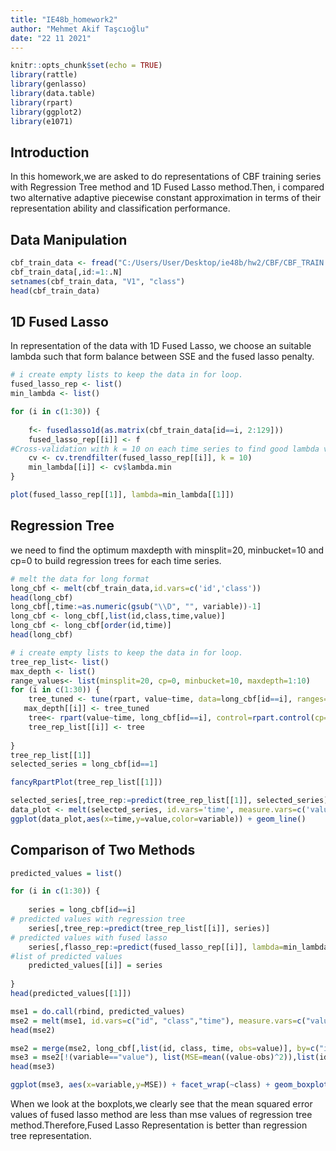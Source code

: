 ```yaml
---
title: "IE48b_homework2"
author: "Mehmet Akif Taşcıoğlu"
date: "22 11 2021"
---
```


```r
knitr::opts_chunk$set(echo = TRUE)
library(rattle)
library(genlasso)
library(data.table)
library(rpart)
library(ggplot2)
library(e1071)

```



## Introduction
In this homework,we are asked to do representations of CBF training series with Regression Tree method and 1D Fused Lasso method.Then, i compared two alternative adaptive piecewise constant approximation in terms of their representation ability and classification performance.


## Data Manipulation


```r
cbf_train_data <- fread("C:/Users/User/Desktop/ie48b/hw2/CBF/CBF_TRAIN.txt")
cbf_train_data[,id:=1:.N]
setnames(cbf_train_data, "V1", "class")
head(cbf_train_data)

```


## 1D Fused Lasso
In representation of  the data with 1D Fused Lasso, we choose an suitable lambda such that form balance between SSE and the fused lasso penalty.

```r
# i create empty lists to keep the data in for loop.
fused_lasso_rep <- list()
min_lambda <- list()

for (i in c(1:30)) {
  
    f<- fusedlasso1d(as.matrix(cbf_train_data[id==i, 2:129]))
    fused_lasso_rep[[i]] <- f
#Cross-validation with k = 10 on each time series to find good lambda value that gives least error.
    cv <- cv.trendfilter(fused_lasso_rep[[i]], k = 10)
    min_lambda[[i]] <- cv$lambda.min
}

```


```r

plot(fused_lasso_rep[[1]], lambda=min_lambda[[1]])

```


## Regression Tree
we need to find the optimum maxdepth with minsplit=20, minbucket=10 and cp=0 to build regression trees for each time series.


```r
# melt the data for long format
long_cbf <- melt(cbf_train_data,id.vars=c('id','class'))
head(long_cbf)
long_cbf[,time:=as.numeric(gsub("\\D", "", variable))-1]
long_cbf <- long_cbf[,list(id,class,time,value)]
long_cbf <- long_cbf[order(id,time)]
head(long_cbf)

```



```r
# i create empty lists to keep the data in for loop.
tree_rep_list<- list()
max_depth <- list()
range_values<- list(minsplit=20, cp=0, minbucket=10, maxdepth=1:10)
for (i in c(1:30)) {
    tree_tuned <- tune(rpart, value~time, data=long_cbf[id==i], ranges=range_values)
   max_depth[[i]] <- tree_tuned
    tree<- rpart(value~time, long_cbf[id==i], control=rpart.control(cp=0, minsplit=20, minbucket=10, maxdepth=max_depth[[i]]$best.parameters[,4]))
    tree_rep_list[[i]] <- tree
     
}
tree_rep_list[[1]]
selected_series = long_cbf[id==1]


```



```r
fancyRpartPlot(tree_rep_list[[1]])
```



```r
selected_series[,tree_rep:=predict(tree_rep_list[[1]], selected_series)]
data_plot <- melt(selected_series, id.vars='time', measure.vars=c('value','tree_rep'))
ggplot(data_plot,aes(x=time,y=value,color=variable)) + geom_line()

```


## Comparison of Two Methods


```r

predicted_values = list()

for (i in c(1:30)) {
  
    series = long_cbf[id==i] 
# predicted values with regression tree
    series[,tree_rep:=predict(tree_rep_list[[i]], series)]
# predicted values with fused lasso
    series[,flasso_rep:=predict(fused_lasso_rep[[i]], lambda=min_lambda[[i]],series)$fit]
#list of predicted values
    predicted_values[[i]] = series
    
}
head(predicted_values[[1]])

```



```r
mse1 = do.call(rbind, predicted_values)
mse2 = melt(mse1, id.vars=c("id", "class","time"), measure.vars=c("value","tree_rep","flasso_rep"))
head(mse2)

```


```r
mse2 = merge(mse2, long_cbf[,list(id, class, time, obs=value)], by=c("id",  "class", "time"))
mse3 = mse2[!(variable=="value"), list(MSE=mean((value-obs)^2)),list(id, class, variable)]
head(mse3)

```



```r
ggplot(mse3, aes(x=variable,y=MSE)) + facet_wrap(~class) + geom_boxplot()
```


When we look at the boxplots,we clearly see that the mean squared error values of fused lasso method are less than mse values of regression tree method.Therefore,Fused Lasso Representation is better than regression tree representation.



 



